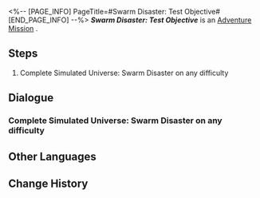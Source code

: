 <%-- [PAGE_INFO]
PageTitle=#Swarm Disaster: Test Objective#
[END_PAGE_INFO] --%>
{{Stub|Dialogue.}}
{{Mission Infobox
|id            = 8013110
|title         = 
|image         = <!--Mission Swarm Disaster: Test Objective.png-->
|type          = Adventure
|event_name    = 
|chapter       = 
|requirements  = 
* [[Adventure Mission]] ''[[Swarm Disaster: Experimental Teaching (II)]]'' completed
* Reach [[Trailblaze Level]] 21
|summary       = <!--official mission summary from Fate's Atlas-->
|characters    = Trailblazer
|startLocation = [[<!--starting world-->]] - [[<!--starting area-->]]
|world         = <!--starting world-->
|area          = <!--starting area-->
|prev          = Swarm Disaster: Experimental Teaching (II)
|next          = 
|rewards       = Credit*10,000
}}
'''''Swarm Disaster: Test Objective''''' is an [[Adventure Mission]]<!--in [world]-->.

==Steps==
# Complete Simulated Universe: Swarm Disaster on any difficulty

<!--
==Gameplay Notes==

--><!--
==Trial Character==

-->
==Dialogue==
{{Stub Dialogue}}
===Complete Simulated Universe: Swarm Disaster on any difficulty===
{{Mission Description|type=adventure|location=<!--to be added-->|Herta, Ruan Mei, Screwllum, and Stephen have joined forces to bring about the Simulated Universe's first major update! The three planes are now active within the Simulated Universe. At the same time, Herta had the idea to use the Audience Chamber to get you closer to the Aeons faster. Here, using computational data, she has simulated and saved instances of numerous Pathstriders across the span of history. You can imitate them to gain "power" from various Paths. After all, it is only through active practice of piety toward each of the Paths that one draws the attention of the Aeons.}}
{{Dialogue Start}}
:{{tx}}
{{Dialogue End}}

==Other Languages==
{{Other Languages
|en   = Swarm Disaster: Test Objective
|zhs  = 寰宇蝗灾：测试目标
|zht  = 寰宇蝗災：測試目標
|ja   = 宇宙の蝗害：テスト目標
|ko   = 곤충 떼 재난: 테스트 목표
|es   = La Plaga: Objetivo de simulación
|fr   = Désastre de l'Essaim&nbsp;: Objectif du test
|ru   = Нашествие роя: Цель бета-теста
|th   = หายนะแห่งมวลแมลง: เป้าหมายการทดสอบ
|vi   = Thảm Họa Đàn Côn Trùng: Mục Tiêu Thử Nghiệm
|de   = Schwarmkatastrophe: Ziel des Betatests
|id   = Bencana Swarm: Tujuan Uji Coba
|pt   = O Desastre do Enxame: Objetivo do Teste
}}

==Change History==
{{Change History|1.3}}
